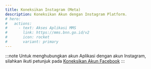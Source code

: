 ```yaml
---
title: Koneksikan Instagram (Meta)
description: Koneksikan Akun dengan Instagram Platform.
# hero:
#   actions:
#     - text: Akses Aplikasi MMS
#       link: https://mms.bnn.go.id/v2
#       icon: rocket
#       variant: primary
---
```



:::note
Untuk menghubungkan akun Aplikasi dengan akun Instagram, silahkan ikuti petunjuk pada [Koneksikan Akun Facebook](/en/medsos/koneksi-fb/)
:::

<ImageComponent />
